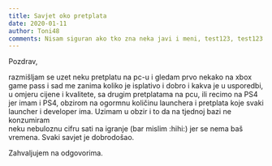 ```yaml
---
title: Savjet oko pretplata
date: 2020-01-11
author: Toni48
comments: Nisam siguran ako tko zna neka javi i meni, test123, test123
---
```


Pozdrav,

razmišljam se uzet neku pretplatu na pc-u i gledam prvo nekako na xbox game 
pass i sad me zanima koliko je isplativo i dobro i kakva je u usporedbi, 
u omjeru cijene i kvalitete, sa drugim pretplatama na pcu, ili recimo na 
PS4 jer imam i PS4, obzirom na ogormnu količinu launchera i pretplata koje svaki 
launcher i developer ima. Uzimam u obzir i to da na tjednoj bazi ne konzumiram  
neku nebuloznu cifru sati na igranje (bar mislim  :hihi:) jer se nema baš 
vremena. Svaki savjet je dobrodošao.

Zahvaljujem na odgovorima.